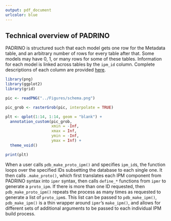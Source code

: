 ```yaml
---
output: pdf_document
urlcolor: blue
---
```


## Technical overview of PADRINO

PADRINO is structured such that each model gets one row for the Metadata table, and an arbitrary number of rows for every table after that. Some models may have 0, 1, or many rows for some of these tables. Information for each model is linked across tables by the `ipm_id` column. Complete descriptions of each column are provided [here](https://padrinodb.github.io/Padrino/digitization-guide.html#the-tables).

```r

library(png)
library(ggplot2)
library(grid)

pic <- readPNG("../Figures/schema.png")

pic_grob <- rasterGrob(pic, interpolate = TRUE)

plt <- qplot(1:14, 1:14, geom = "blank") +
  annotation_custom(pic_grob,
                    xmin = -Inf,
                    xmax = Inf,
                    ymin = -Inf,
                    ymax = Inf) + 
  theme_void()

print(plt)

```

When a user calls `pdb_make_proto_ipm()` and specifies `ipm_id`s, the function loops over the specified IDs subsetting the database to each single one. It then calls `.make_proto()`, which first translates each IPM component from PADRINO syntax into `ipmr` syntax, then calls `define_*` functions from `ipmr` to generate a `proto_ipm`. If there is more than one ID requested, then `pdb_make_proto_ipm()` repeats the process as many times as requested to generate a list of `proto_ipm`s. This list can be passed to `pdb_make_ipm()`, `pdb_make_ipm()` is a thin wrapper around `ipmr`'s `make_ipm()`, and allows for different sets of additional arguments to be passed to each individual IPM build process. 

